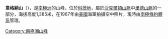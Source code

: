 {{expand|time=2013-12-31T10:58:45+00:00}}
{{unreferenced|time=2013-12-31T10:58:45+00:00}}
{{coord|80|44|S|23|31|W|display=title}}

'''韋格納山'''（{{lang-en|Mount Wegener}}），是[[南極洲|南極洲]]的山峰，位於[[科茨地|科茨地]]，屬於[[沙克爾頓山脈|沙克爾頓山脈]]中[[里德山脈|里德山脈]]的一部分，海拔高度1,385米，在1967年由[[美國|美國]]海軍拍攝空中照片，現時由[[南極條約體系|南極條約體系]]管理。

{{DEFAULTSORT:Mount Wegener}}
[[Category:南極洲山峰|Category:南極洲山峰]]


{{CoatsLand-geo-stub}}